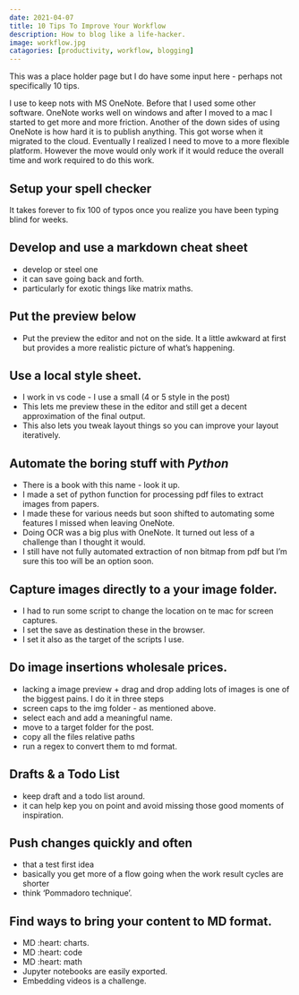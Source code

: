 ```yaml
---
date: 2021-04-07
title: 10 Tips To Improve Your Workflow
description: How to blog like a life-hacker.
image: workflow.jpg 
catagories: [productivity, workflow, blogging]
---
```


This was a place holder page but I do have some input here - perhaps not specifically 10 tips.

I use to keep nots with MS OneNote. Before that I used some other software. OneNote works well on windows and after I moved to a mac I started to get more and more friction. Another of the down sides of using OneNote is how hard it is to publish anything. This got worse when it migrated to the cloud. Eventually I realized I need to move to a more flexible platform. However the move would only work if it would reduce the overall time and work required to do this work.

## Setup your spell checker

It takes forever to fix 100 of typos once you realize you have been typing blind for weeks.

## Develop and use a markdown cheat sheet

- develop or steel one
- it can save going back and forth.
- particularly for exotic things like matrix maths.

## Put the preview below 

- Put the preview the editor and not on the side. It a little awkward at first but provides a more realistic picture of what's happening.

##  Use a local style sheet.

- I work in vs code - I use a small (4 or 5 style in the post)
- This lets me preview these in the editor and still get a decent approximation of the final output. 
- This also lets you tweak layout things so you can  improve your layout iteratively.

## Automate the boring stuff with *Python*

- There is a book with this name - look it up.
- I made a set of python function for processing pdf files to extract images from papers.
- I made these for various needs but soon shifted to automating some features I missed when leaving OneNote.
- Doing OCR was a big plus with OneNote. It turned out less of a challenge than I thought it would.
- I still have not fully automated extraction of non bitmap from pdf but I'm sure this too will be an option soon.

## Capture images directly to a your image folder.

- I had to run some script to change the location on te mac for screen captures. 
- I set the save as destination these in the browser.
- I set it also as the target of the scripts I use.

## Do image insertions wholesale prices.

- lacking a image preview + drag and drop adding lots of images is one of the biggest pains. I do it in three steps
- screen caps to the img folder - as mentioned above.
- select each and add a meaningful name.
- move to a target folder for the post.
- copy all the files relative paths
- run a regex to convert them to md format.

## Drafts & a Todo List

- keep draft and a todo list around.
- it can help kep you on point and avoid missing those good moments of inspiration.

## Push changes quickly and often
- that a test first idea 
- basically you get more of a flow going when the work result cycles are shorter
- think 'Pommadoro technique'.

## Find ways to bring your content to MD format.

- MD :heart: charts.
- MD :heart: code 
- MD :heart: math
- Jupyter notebooks are easily exported.
- Embedding videos is a challenge.

